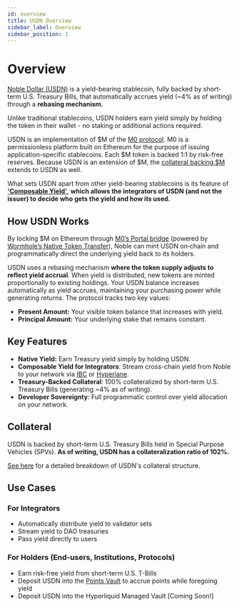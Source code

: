 ```yaml
---
id: overview
title: USDN Overview
sidebar_label: Overview
sidebar_position: 1
---
```


# Overview
[Noble Dollar (USDN)](https://dollar.noble.xyz/) is a yield-bearing stablecoin, fully backed by short-term U.S. Treasury Bills, that automatically accrues yield (~4% as of writing) through a **rebasing
mechanism.** 

Unlike traditional stablecoins, USDN holders earn yield simply by holding the token in their wallet - no staking or additional actions required.

USDN is an implementation of $M of the [M0 protocol](https://www.m0.org/). M0 is a permissionless platform built on Ethereum for the purpose of issuing application-specific stablecoins.
Each $M token is backed 1:1 by risk-free reserves. Because USDN is an extension of $M, the [collateral backing $M](https://dashboard.m0.org/) extends to USDN as well.

What sets USDN apart from other yield-bearing stablecoins is its feature of [**'Composable Yield'**](https://www.noble.xyz/blog/composable-yield-a-new-paradigm-for-stablecoins), **which allows the integrators of USDN (and not the issuer) to decide who gets the yield and how its used.**

## How USDN Works
By locking $M on Ethereum through [M0’s Portal bridge](https://docs.m0.org/home/technical-documentations/m-portal/core-bridging-process/) (powered by [Wormhole’s Native Token Transfer](https://wormhole.com/products/native-token-transfers)), Noble can mint USDN on‐chain and programmatically direct the underlying yield back to its holders.

USDN uses a rebasing mechanism **where the token supply adjusts to reflect yield accrual**. When yield is distributed, new tokens are minted proportionally to existing holdings. Your USDN balance increases automatically as yield accrues, maintaining your purchasing power
while generating returns. The protocol tracks two key values:                                                                                                      
- **Present Amount:** Your visible token balance that increases with yield.                                                            
- **Principal Amount:** Your underlying stake that remains constant.                                                                                         

## Key Features

- **Native Yield:** Earn Treasury yield simply by holding USDN.
- **Composable Yield for Integrators**: Stream cross-chain yield from Noble to your network via [IBC](https://ibcprotocol.dev/) or [Hyperlane](https://hyperlane.xyz/).
- **Treasury-Backed Collateral**: 100% collateralized by short-term U.S. Treasury Bills (generating ~4% as of writing).
- **Developer Sovereignty**: Full programmatic control over yield allocation on your network.

## Collateral

USDN is backed by short-term U.S. Treasury Bills held in Special Purpose Vehicles (SPVs). **As of writing, USDN has a collateralization ratio of 102%.**

[See here](https://dashboard.m0.org/) for a detailed breakdown of USDN's collateral structure.

## Use Cases

### For Integrators

- Automatically distribute yield to validator sets
- Stream yield to DAO treasuries
- Pass yield directly to users

### For Holders (End-users, Institutions, Protocols)

- Earn risk-free yield from short-term U.S. T-Bills
- Deposit USDN into the [Points Vault](https://points.noble.xyz/) to accrue points while foregoing yield
- Deposit USDN into the Hyperliquid Managed Vault [Coming Soon!]